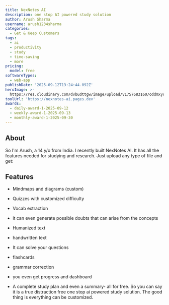 ```yaml
---
title: NexNotes AI
description: one stop AI powered study solution
author: Arush Sharma
username: arush1234sharma
categories:
  - Get & Keep Customers
tags:
  - ai
  - productivity
  - study
  - time-saving
  - more
pricing:
  model: free
softwareTypes:
  - web-app
publishDate: '2025-09-12T13:24:44.092Z'
heroImage: >-
  https://res.cloudinary.com/dvbudttgw/image/upload/v1757683160/oddmxyrazeiky5huxemh.png
toolUrl: 'https://nexnotes-ai.pages.dev'
awards:
  - daily-award-1-2025-09-12
  - weekly-award-1-2025-09-13
  - monthly-award-1-2025-09-30
---
```

 ## About
So I'm Arush, a 14 y/o from India. I recently built NexNotes Al. It has all the features needed for studying and research. Just upload any type of file and get:
## Features

- Mindmaps and diagrams (custom)

-  Quizzes with customized difficulty

-  Vocab extraction

-  it can even generate possible doubts that can arise from the concepts

- Humanized text

- handwritten text

- It can solve your questions

- flashcards

- grammar correction

-  you even get progress and dashboard

- A complete study plan and even a summary- all for free. So you can say it is a true distraction free one stop ai powered study solution. The good thing is everything can be customized.

